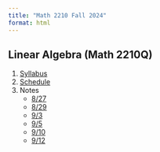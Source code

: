 ```yaml
---
title: "Math 2210 Fall 2024"
format: html
---
```


## Linear Algebra (Math 2210Q)

1. [Syllabus](syllabus.qmd)
2. [Schedule](schedule.qmd)
2. Notes
    - [8/27](notes/day1.qmd)
    - [8/29](notes/day2.qmd)
    - [9/3](notes/day3.qmd)
    - [9/5](notes/day4.qmd)
    - [9/10](notes/day5.qmd)
    - [9/12](notes/day6.qmd)

